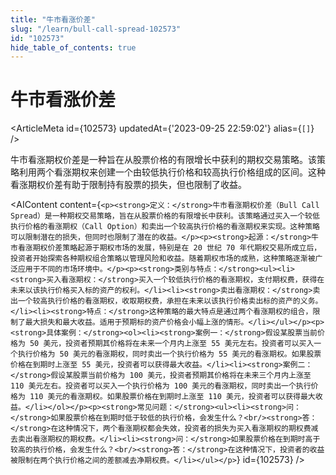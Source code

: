 ```yaml
---
title: "牛市看涨价差"
slug: "/learn/bull-call-spread-102573"
id: "102573"
hide_table_of_contents: true
---
```



# 牛市看涨价差

<ArticleMeta id={102573} updatedAt={'2023-09-25 22:59:02'} alias={`[]`} />
<div className='border-solid border-b border-t-0 my-4 border-[var(--ifm-color-gray-300)]' />

牛市看涨期权价差是一种旨在从股票价格的有限增长中获利的期权交易策略。该策略利用两个看涨期权来创建一个由较低执行价格和较高执行价格组成的区间。这种看涨期权价差有助于限制持有股票的损失，但也限制了收益。

<AIContent content={`<p><strong>定义：</strong>牛市看涨期权价差（Bull Call Spread）是一种期权交易策略，旨在从股票价格的有限增长中获利。该策略通过买入一个较低执行价格的看涨期权（Call Option）和卖出一个较高执行价格的看涨期权来实现。这种策略可以限制潜在的损失，但同时也限制了潜在的收益。</p><p><strong>起源：</strong>牛市看涨期权价差策略起源于期权市场的发展，特别是在 20 世纪 70 年代期权交易所成立后，投资者开始探索各种期权组合策略以管理风险和收益。随着期权市场的成熟，这种策略逐渐被广泛应用于不同的市场环境中。</p><p><strong>类别与特点：</strong><ul><li><strong>买入看涨期权：</strong>买入一个较低执行价格的看涨期权，支付期权费，获得在未来以该执行价格买入标的资产的权利。</li><li><strong>卖出看涨期权：</strong>卖出一个较高执行价格的看涨期权，收取期权费，承担在未来以该执行价格卖出标的资产的义务。</li><li><strong>特点：</strong>这种策略的最大特点是通过两个看涨期权的组合，限制了最大损失和最大收益。适用于预期标的资产价格会小幅上涨的情形。</li></ul></p><p><strong>具体案例：</strong><ol><li><strong>案例一：</strong>假设某股票当前价格为 50 美元，投资者预期其价格将在未来一个月内上涨至 55 美元左右。投资者可以买入一个执行价格为 50 美元的看涨期权，同时卖出一个执行价格为 55 美元的看涨期权。如果股票价格在到期时上涨至 55 美元，投资者可以获得最大收益。</li><li><strong>案例二：</strong>假设某股票当前价格为 100 美元，投资者预期其价格将在未来三个月内上涨至 110 美元左右。投资者可以买入一个执行价格为 100 美元的看涨期权，同时卖出一个执行价格为 110 美元的看涨期权。如果股票价格在到期时上涨至 110 美元，投资者可以获得最大收益。</li></ol></p><p><strong>常见问题：</strong><ul><li><strong>问：</strong>如果股票价格在到期时低于较低的执行价格，会发生什么？<br/><strong>答：</strong>在这种情况下，两个看涨期权都会失效，投资者的损失为买入看涨期权的期权费减去卖出看涨期权的期权费。</li><li><strong>问：</strong>如果股票价格在到期时高于较高的执行价格，会发生什么？<br/><strong>答：</strong>在这种情况下，投资者的收益被限制在两个执行价格之间的差额减去净期权费。</li></ul></p>`} id={102573} />
